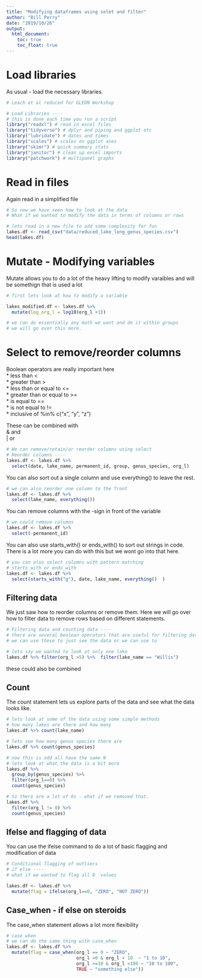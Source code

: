 ```yaml
---
title: "Modifying dataframes using selet and filter"
author: "Bill Perry"
date: "2019/10/26"
output:
  html_document:
    toc: true
    toc_float: true
---
```


# Load libraries
As usual - load the necessary libraries.
```r
# Leach et al reduced for GLEON Workshop

# Load Libraries ----
# this is done each time you run a script
library("readxl") # read in excel files
library("tidyverse") # dplyr and piping and ggplot etc
library("lubridate") # dates and times
library("scales") # scales on ggplot ases
library("skimr") # quick summary stats
library("janitor") # clean up excel imports
library("patchwork") # multipanel graphs

```

# Read in files    
Again read in a simplified file

```r
# So now we have seen how to look at the data
# What if we wanted to modify the data in terms of columns or rows

# lets read in a new file to add some complexity for fun
lakes.df <- read_csv("data/reduced_lake_long_genus_species.csv")
head(lakes.df)
```

# Mutate - Modifying variables
Mutate allows you to do a lot of the heavy lifting to modify varaibles and will be somethign that is used a lot
```r
# first lets look at how to modify a variable

lakes_modified.df <- lakes.df %>%
  mutate(log_org_l = log10(org_l +1))

# we can do essentially any math we want and do it within groups
# we will go over this more.
```


# Select to remove/reorder columns     
   
Boolean operators are really important here     
 * less than <    
 * greater than >     
 * less than or equal to <=    
 * greater than or equal to >=    
 * is equal to ==    
 * is not equal to !=    
 * inclusive of %in% c("x", "y", "z")    
    
 These can be combined with    
     &  and   
     | or   
   
```r
# We can remove/retain/or reorder columns using select
# Reorder columns ----
lakes.df <- lakes.df %>%
  select(date, lake_name, permanent_id, group, genus_species, org_l)
```

You can also sort out a single column and use everything() to leave the rest.
```r
# we can also reorder one column to the front
lakes.df <- lakes.df %>%
  select(lake_name, everything())

```

You can remove columns with the -sign in front of the variable 
```r
# we could remove columns
lakes.df <- lakes.df %>%
  select(-permanent_id)
```

You can also use starts_with() or ends_with() to sort out strings in code. There is a lot more you can do with this but we wont go into that here.
```r

# you can also select columns with pattern matching
# starts_with or ends_with
lakes.df <- lakes.df %>%
  select(starts_with("g"), date, lake_name, everything()  )
```

## Filtering data
We just saw how to reorder columns or remove them. Here we will go over how to filter data to remove rows based on different statements.
```r
# Filtering data and counting data ----
# there are several boolean operators that are useful for filtering data
# we can use these to just see the data or we can use to 

# lets say we wanted to look at only one lake
lakes.df %>% filter(org_l >5) %>%  filter(lake_name == "Willis")
```

these could also be combined

## Count
The count statement lets us explore parts of the data and see what the data looks like.
```r
# lets look at some of the data using some simple methods
# how many lakes are there and how many 
lakes.df %>% count(lake_name)
```



```r
# lets see how many genus species there are
lakes.df %>% count(genus_species)
```


```r
# now this is odd all have the same N 
# lets look at what the data is a bit more
lakes.df %>% 
  group_by(genus_species) %>%
  filter(org_l==0) %>%
  count(genus_species)
```


```r
# So there are a lot of 0s - what if we removed that.
lakes.df %>% 
  filter(org_l != 0) %>%
  count(genus_species)
```

## Ifelse and flagging of data 
You can use the ifelse command to do a lot of basic flagging and modification of data    

```r
# Conditional flagging of outliers
# if else ----
# what if we wanted to flag all 0  values

lakes.df <- lakes.df %>%
  mutate(flag = ifelse(org_l==0, "ZERO", "NOT ZERO"))
```

## Case_when - if else on steroids
The case_when statement allows a lot more flexibility
```r
# case when
# we can do the same thing with case_when
lakes.df <- lakes.df %>%
  mutate(flag = case_when(org_l == 0 ~ "ZERO",
                          org_l >0 & org_l < 10  ~ "1 to 10",
                          org_l >=10 & org_l <100 ~ "10 to 100",
                          TRUE ~ "something else"))
```


<!-- Global site tag (gtag.js) - Google Analytics -->
<script async src="https://www.googletagmanager.com/gtag/js?id=UA-88373117-6"></script>
<script>
  window.dataLayer = window.dataLayer || [];
  function gtag(){dataLayer.push(arguments);}
  gtag('js', new Date());

  gtag('config', 'UA-88373117-6');
</script>
